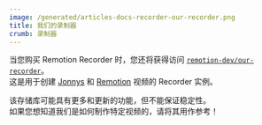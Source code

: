 ```yaml
---
image: /generated/articles-docs-recorder-our-recorder.png
title: 我们的录制器
crumb: 录制器
---
```


当您购买 Remotion Recorder 时，您还将获得访问 [`remotion-dev/our-recorder`](https://github.com/remotion-dev/our-recorder)。  
这是用于创建 [Jonnys](https://twitter.com/JNYBGR) 和 [Remotion](https://twitter.com/remotion) 视频的 Recorder 实例。

该存储库可能具有更多和更新的功能，但不能保证稳定性。  
如果您想知道我们是如何制作特定视频的，请将其用作参考！


